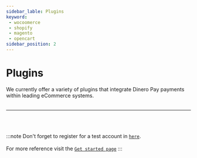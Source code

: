 ```yaml
---
sidebar_lable: Plugins 
keyword: 
 - wocoomerce
 - shopify 
 - magento 
 - opencart
sidebar_position: 2
---
```


# Plugins

We currently offer a variety of plugins that integrate Dinero Pay payments within leading eCommerce systems.
<br></br>
<circle text="more are coming.." width='190'/>

---



<main>
    <BoxItem title='Woocommerce' src={Woo} link='https://gate.dineropay.com/apis/plugins/WooCommerce%20v3.5+'/>
    <BoxItem title='OpenCart' src={Opencart} link='https://gate.dineropay.com/apis/plugins/OpenCart%20v3.0+'/>
    <BoxItem title='Magento' src={Magento} link='https://gate.dineropay.com/apis/plugins/Magento%20v2.0+'/>
    <BoxItem title='PrestaShop' src={PrestaShop} link='https://gate.dineropay.com/apis/plugins/PrestaShop%20v1.7+'/>
</main>

<br></br>

:::note
Don't forget to register for a test account in [`here`](https://gate.dineropay.com/).<br></br>
For more reference visit the [`Get started page`](../get-started)
:::

